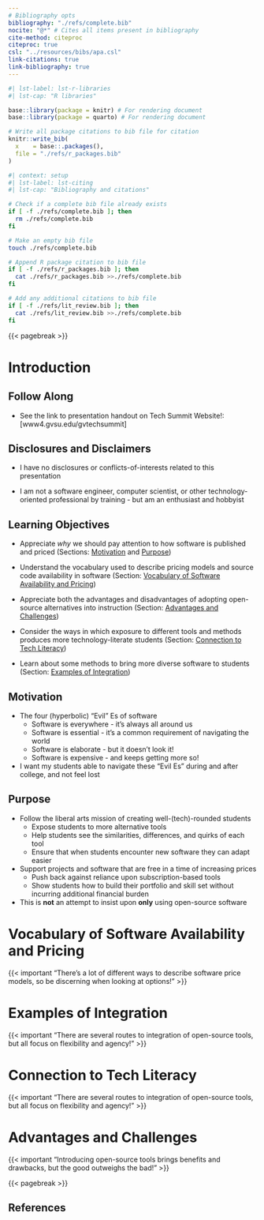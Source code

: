 ```yaml
---
# Bibliography opts
bibliography: "./refs/complete.bib"
nocite: "@*" # Cites all items present in bibliography
cite-method: citeproc
citeproc: true
csl: "../resources/bibs/apa.csl"
link-citations: true
link-bibliography: true
---
```

```r
#| lst-label: lst-r-libraries
#| lst-cap: "R libraries"

base::library(package = knitr) # For rendering document
base::library(package = quarto) # For rendering document

# Write all package citations to bib file for citation
knitr::write_bib(
  x    = base::.packages(),
  file = "./refs/r_packages.bib"
)
```

```bash
#| context: setup
#| lst-label: lst-citing
#| lst-cap: "Bibliography and citations"

# Check if a complete bib file already exists
if [ -f ./refs/complete.bib ]; then
  rm ./refs/complete.bib
fi

# Make an empty bib file
touch ./refs/complete.bib

# Append R package citation to bib file
if [ -f ./refs/r_packages.bib ]; then
  cat ./refs/r_packages.bib >>./refs/complete.bib
fi

# Add any additional citations to bib file
if [ -f ./refs/lit_review.bib ]; then
  cat ./refs/lit_review.bib >>./refs/complete.bib
fi
```

{{< pagebreak >}}

# Introduction {#sec-intro}

## Follow Along {#sec-follow-along}

- See the link to presentation handout on Tech Summit Website!:[www4.gvsu.edu/gvtechsummit]

## Disclosures and Disclaimers {#sec-disclosures}

- I have no disclosures or conflicts-of-interests related to this presentation

- I am not a software engineer, computer scientist, or other technology-oriented
professional by training - but am an enthusiast and hobbyist

## Learning Objectives {#sec-learning-objs}

- Appreciate *why* we should pay attention to how software is published and
priced (Sections: [Motivation] and [Purpose])

- Understand the vocabulary used to describe pricing models and source code
availability in software (Section: [Vocabulary of Software Availability and
Pricing])

- Appreciate both the advantages and disadvantages of adopting open-source
alternatives into instruction (Section: [Advantages and Challenges])

- Consider the ways in which exposure to different tools and methods produces
more technology-literate students (Section: [Connection to Tech Literacy])

- Learn about some methods to bring more diverse software to students (Section:
[Examples of Integration])

## Motivation {#sec-motivation}

- The four (hyperbolic) "Evil" Es of software
  - Software is everywhere - it's always all around us
  - Software is essential - it's a common requirement of navigating the world
  - Software is elaborate - but it doesn't look it!
  - Software is expensive - and keeps getting more so!

- I want my students able to navigate these "Evil Es" during and after college,
and not feel lost

## Purpose {#sec-purpose}

- Follow the liberal arts mission of creating well-(tech)-rounded students
  - Expose students to more alternative tools
  - Help students see the similarities, differences, and quirks of each tool
  - Ensure that when students encounter new software they can adapt easier

- Support projects and software that are free in a time of increasing prices
  - Push back against reliance upon subscription-based tools
  - Show students how to build their portfolio and skill set without incurring
  additional financial burden

- This is **not** an attempt to insist upon **only** using open-source software

# Vocabulary of Software Availability and Pricing {#sec-avail}

{{< important "There's a lot of different ways to describe software price models,
so be discerning when looking at options!" >}}

# Examples of Integration {#sec-examples-of-integration}

{{< important "There are several routes to integration of open-source tools, but
all focus on flexibility and agency!" >}}

# Connection to Tech Literacy {#sec-conn-tech-lit}

{{< important "There are several routes to integration of open-source tools, but
all focus on flexibility and agency!" >}}

# Advantages and Challenges {#sec-adv}

{{< important "Introducing open-source tools brings benefits and drawbacks, but
the good outweighs the bad!" >}}

{{< pagebreak >}}

## References {#sec-refs}

::: {#refs}
:::
